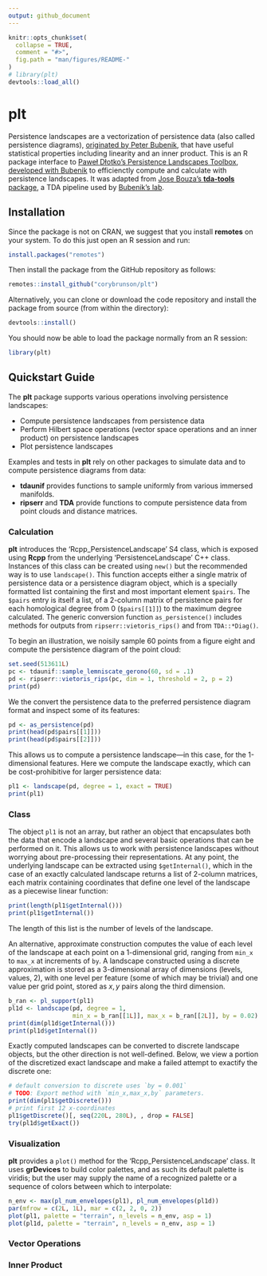 ```yaml
---
output: github_document
---
```


<!-- README.md is generated from README.rmd. Please edit that file -->

```r
knitr::opts_chunk$set(
  collapse = TRUE,
  comment = "#>",
  fig.path = "man/figures/README-"
)
# library(plt)
devtools::load_all()
```

# plt

Persistence landscapes are a vectorization of persistence data (also called persistence diagrams), [originated by Peter Bubenik](https://jmlr.csail.mit.edu/papers/v16/bubenik15a.html), that have useful statistical properties including linearity and an inner product.
This is an R package interface to [Paweł Dłotko's Persistence Landscapes Toolbox](https://www2.math.upenn.edu/~dlotko/persistenceLandscape.html), [developed with Bubenik](https://www.sciencedirect.com/science/article/pii/S0747717116300104) to efficienctly compute and calculate with persistence landscapes.
It was adapted from [Jose Bouza's **tda-tools** package](https://github.com/jjbouza/tda-tools), a TDA pipeline used by [Bubenik's lab](https://people.clas.ufl.edu/peterbubenik/researchgroup/).

## Installation

Since the package is not on CRAN, we suggest that you install **remotes** on your system. To do this just open an R session and run:

```r
install.packages("remotes")
```

Then install the package from the GitHub repository as follows:

```r
remotes::install_github("corybrunson/plt")
```

Alternatively, you can clone or download the code repository and install the package from source (from within the directory):

```r
devtools::install()
```

You should now be able to load the package normally from an R session:

```r
library(plt)
```

## Quickstart Guide

The **plt** package supports various operations involving persistence landscapes:

* Compute persistence landscapes from persistence data
* Perform Hilbert space operations (vector space operations and an inner product) on persistence landscapes
* Plot persistence landscapes

Examples and tests in **plt** rely on other packages to simulate data and to compute persistence diagrams from data:

* **tdaunif** provides functions to sample uniformly from various immersed manifolds.
* **ripserr** and **TDA** provide functions to compute persistence data from point clouds and distance matrices.

### Calculation

**plt** introduces the 'Rcpp_PersistenceLandscape' S4 class, which is exposed using **Rcpp** from the underlying 'PersistenceLandscape' C++ class.
Instances of this class can be created using `new()` but the recommended way is to use `landscape()`.
This function accepts either a single matrix of persistence data or a persistence diagram object, which is a specially formatted list containing the first and most important element `$pairs`.
The `$pairs` entry is itself a list, of a 2-column matrix of persistence pairs for each homological degree from 0 (`$pairs[[1]]`) to the maximum degree calculated.
The generic conversion function `as_persistence()` includes methods for outputs from `ripserr::vietoris_rips()` and from `TDA::*Diag()`.

To begin an illustration, we noisily sample 60 points from a figure eight and compute the persistence diagram of the point cloud:

```r
set.seed(513611L)
pc <- tdaunif::sample_lemniscate_gerono(60, sd = .1)
pd <- ripserr::vietoris_rips(pc, dim = 1, threshold = 2, p = 2)
print(pd)
```

We the convert the persistence data to the preferred persistence diagram format and inspect some of its features:

```r
pd <- as_persistence(pd)
print(head(pd$pairs[[1]]))
print(head(pd$pairs[[2]]))
```

This allows us to compute a persistence landscape---in this case, for the 1-dimensional features.
Here we compute the landscape exactly, which can be cost-prohibitive for larger persistence data:

```r
pl1 <- landscape(pd, degree = 1, exact = TRUE)
print(pl1)
```

### Class

The object `pl1` is not an array, but rather an object that encapsulates both the data that encode a landscape and several basic operations that can be performed on it.
This allows us to work with persistence landscapes without worrying about pre-processing their representations.
At any point, the underlying landscape can be extracted using `$getInternal()`, which in the case of an exactly calculated landscape returns a list of 2-column matrices, each matrix containing coordinates that define one level of the landscape as a piecewise linear function:

```r
print(length(pl1$getInternal()))
print(pl1$getInternal())
```

The length of this list is the number of levels of the landscape.

An alternative, approximate construction computes the value of each level of the landscape at each point on a 1-dimensional grid, ranging from `min_x` to `max_x` at increments of `by`.
A landscape constructed using a discrete approximation is stored as a 3-dimensional array of dimensions (levels, values, 2), with one level per feature (some of which may be trivial) and one value per grid point, stored as $x,y$ pairs along the third dimension.

```r
b_ran <- pl_support(pl1)
pl1d <- landscape(pd, degree = 1,
                  min_x = b_ran[[1L]], max_x = b_ran[[2L]], by = 0.02)
print(dim(pl1d$getInternal()))
print(pl1d$getInternal())
```

Exactly computed landscapes can be converted to discrete landscape objects, but the other direction is not well-defined.
Below, we view a portion of the discretized exact landscape and make a failed attempt to exactify the discrete one:

```r
# default conversion to discrete uses `by = 0.001`
# TODO: Export method with `min_x,max_x,by` parameters.
print(dim(pl1$getDiscrete()))
# print first 12 x-coordinates
pl1$getDiscrete()[, seq(220L, 280L), , drop = FALSE]
try(pl1d$getExact())
```

### Visualization

**plt** provides a `plot()` method for the 'Rcpp_PersistenceLandscape' class.
It uses **grDevices** to build color palettes, and as such its default palette is viridis; but the user may supply the name of a recognized palette or a sequence of colors between which to interpolate:

```r
n_env <- max(pl_num_envelopes(pl1), pl_num_envelopes(pl1d))
par(mfrow = c(2L, 1L), mar = c(2, 2, 0, 2))
plot(pl1, palette = "terrain", n_levels = n_env, asp = 1)
plot(pl1d, palette = "terrain", n_levels = n_env, asp = 1)
```

### Vector Operations



### Inner Product


